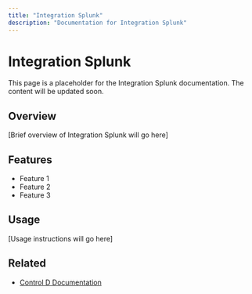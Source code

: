 ```yaml
---
title: "Integration Splunk"
description: "Documentation for Integration Splunk"
---
```


# Integration Splunk

This page is a placeholder for the Integration Splunk documentation. The content will be updated soon.

## Overview

[Brief overview of Integration Splunk will go here]

## Features

- Feature 1
- Feature 2
- Feature 3

## Usage

[Usage instructions will go here]

## Related

- [Control D Documentation](https://docs.controld.com/)

